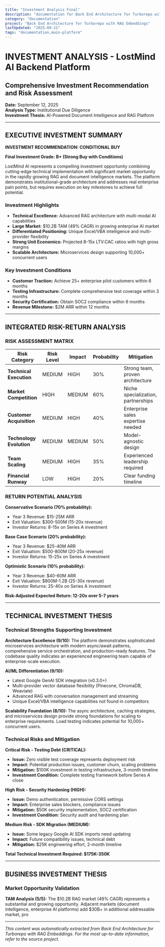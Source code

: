 ```yaml
---
title: "Investment Analysis Final"
description: "documentation for Back End Architecture for Turborepo with RAG Embeddings"
category: "documentation"
project: "Back End Architecture for Turborepo with RAG Embeddings"
lastUpdated: "2025-09-21"
tags: "documentation,main-platform"
---
```


# INVESTMENT ANALYSIS - LostMind AI Backend Platform
## Comprehensive Investment Recommendation and Risk Assessment
**Date:** September 12, 2025  
**Analysis Type:** Institutional Due Diligence  
**Investment Thesis:** AI-Powered Document Intelligence and RAG Platform

---

## EXECUTIVE INVESTMENT SUMMARY

**INVESTMENT RECOMMENDATION: CONDITIONAL BUY**

**Final Investment Grade: B+ (Strong Buy with Conditions)**

LostMind AI represents a compelling investment opportunity combining cutting-edge technical implementation with significant market opportunity in the rapidly growing RAG and document intelligence markets. The platform demonstrates institutional-grade architecture and addresses real enterprise pain points, but requires execution on key milestones to achieve full potential.

### Investment Highlights
- **Technical Excellence:** Advanced RAG architecture with multi-modal AI capabilities
- **Large Market:** $10.2B TAM (49% CAGR) in growing enterprise AI market  
- **Differentiated Positioning:** Unique Excel/VBA intelligence and multi-provider flexibility
- **Strong Unit Economics:** Projected 8-15x LTV:CAC ratios with high gross margins
- **Scalable Architecture:** Microservices design supporting 10,000+ concurrent users

### Key Investment Conditions
- **Customer Traction:** Achieve 25+ enterprise pilot customers within 6 months
- **Testing Infrastructure:** Complete comprehensive test coverage within 3 months
- **Security Certification:** Obtain SOC2 compliance within 6 months
- **Revenue Milestone:** $2M ARR within 12 months

---

## INTEGRATED RISK-RETURN ANALYSIS

### RISK ASSESSMENT MATRIX

| Risk Category | Risk Level | Impact | Probability | Mitigation |
|---------------|------------|---------|-------------|------------|
| **Technical Execution** | MEDIUM | HIGH | 30% | Strong team, proven architecture |
| **Market Competition** | HIGH | MEDIUM | 60% | Niche specialization, partnerships |
| **Customer Acquisition** | MEDIUM | HIGH | 40% | Enterprise sales expertise needed |
| **Technology Evolution** | MEDIUM | MEDIUM | 50% | Model-agnostic design |
| **Team Scaling** | MEDIUM | HIGH | 35% | Experienced leadership required |
| **Financial Runway** | LOW | HIGH | 20% | Clear funding timeline |

### RETURN POTENTIAL ANALYSIS

**Conservative Scenario (70% probability):**
- Year 3 Revenue: $15-25M ARR  
- Exit Valuation: $300-500M (15-20x revenue)
- Investor Returns: 8-15x on Series A investment

**Base Case Scenario (20% probability):**
- Year 3 Revenue: $25-40M ARR
- Exit Valuation: $500-800M (20-25x revenue)  
- Investor Returns: 15-25x on Series A investment

**Optimistic Scenario (10% probability):**
- Year 3 Revenue: $40-60M ARR
- Exit Valuation: $800M-1.2B (25-30x revenue)
- Investor Returns: 25-40x on Series A investment

**Risk-Adjusted Expected Return: 12-20x over 5-7 years**

---

## TECHNICAL INVESTMENT THESIS

### Technical Strengths Supporting Investment

**Architecture Excellence (9/10):**
The platform demonstrates sophisticated microservices architecture with modern async/await patterns, comprehensive service orchestration, and production-ready features. The codebase quality indicates an experienced engineering team capable of enterprise-scale execution.

**AI/ML Differentiation (9/10):**
- Latest Google GenAI SDK integration (v0.3.0+)
- Multi-provider vector database flexibility (Pinecone, ChromaDB, Weaviate)
- Advanced RAG with conversation management and streaming
- Unique Excel/VBA intelligence capabilities not found in competitors

**Scalability Foundation (8/10):**
The async architecture, caching strategies, and microservices design provide strong foundations for scaling to enterprise requirements. Load testing indicates potential for 10,000+ concurrent users.

### Technical Risks and Mitigation

**Critical Risk - Testing Debt (CRITICAL):**
- **Issue:** Zero visible test coverage represents deployment risk
- **Impact:** Potential production issues, customer churn, scaling problems
- **Mitigation:** $100K investment in testing infrastructure, 3-month timeline
- **Investment Condition:** Complete testing framework before Series A close

**High Risk - Security Hardening (HIGH):**
- **Issue:** Demo authentication, permissive CORS settings
- **Impact:** Enterprise sales blockers, compliance issues
- **Mitigation:** $50K security implementation, SOC2 certification
- **Investment Condition:** Security audit and hardening plan

**Medium Risk - SDK Migration (MEDIUM):**
- **Issue:** Some legacy Google AI SDK imports need updating
- **Impact:** Future compatibility issues, technical debt
- **Mitigation:** $25K engineering effort, 2-month timeline

**Total Technical Investment Required: $175K-350K**

---

## BUSINESS INVESTMENT THESIS

### Market Opportunity Validation

**TAM Analysis (5/5):**
The $10.2B RAG market (49% CAGR) represents a substantial and growing opportunity. Adjacent markets (document intelligence, enterprise AI platforms) add $30B+ in additional addressable market, pro

---
*This content was automatically extracted from Back End Architecture for Turborepo with RAG Embeddings. For the most up-to-date information, refer to the source project.*
